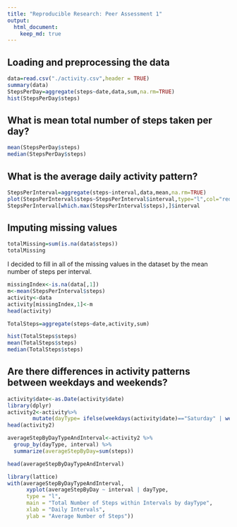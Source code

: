 ```yaml
---
title: "Reproducible Research: Peer Assessment 1"
output: 
  html_document:
    keep_md: true
---
```



## Loading and preprocessing the data
```r
data=read.csv("./activity.csv",header = TRUE)
summary(data)
StepsPerDay=aggregate(steps~date,data,sum,na.rm=TRUE)
hist(StepsPerDay$steps)
```



## What is mean total number of steps taken per day?
```r
mean(StepsPerDay$steps)
median(StepsPerDay$steps)
```



## What is the average daily activity pattern?
```r
StepsPerInterval=aggregate(steps~interval,data,mean,na.rm=TRUE)
plot(StepsPerInterval$steps~StepsPerInterval$interval,type="l",col="red")
StepsPerInterval[which.max(StepsPerInterval$steps),]$interval
```



## Imputing missing values
```r
totalMissing=sum(is.na(data$steps))
totalMissing
```
I decided to fill in all of the missing values in the dataset by the mean number of steps per interval.
```r
missingIndex<-is.na(data[,1])
m<-mean(StepsPerInterval$steps)
activity<-data
activity[missingIndex,1]<-m
head(activity)
```
```r
TotalSteps=aggregate(steps~date,activity,sum)

hist(TotalSteps$steps)
mean(TotalSteps$steps)
median(TotalSteps$steps)
```


## Are there differences in activity patterns between weekdays and weekends?

```r
activity$date<-as.Date(activity$date)
library(dplyr)
activity2<-activity%>%
        mutate(dayType= ifelse(weekdays(activity$date)=="Saturday" | weekdays(activity$date)=="Sunday", "Weekend", "Weekday"))
head(activity2)
```

```r
averageStepByDayTypeAndInterval<-activity2 %>%
  group_by(dayType, interval) %>%
  summarize(averageStepByDay=sum(steps))

head(averageStepByDayTypeAndInterval)
```
```r
library(lattice)
with(averageStepByDayTypeAndInterval, 
      xyplot(averageStepByDay ~ interval | dayType, 
      type = "l",      
      main = "Total Number of Steps within Intervals by dayType",
      xlab = "Daily Intervals",
      ylab = "Average Number of Steps"))
```

